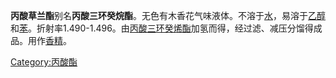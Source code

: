 {{Unreferenced|time=2022-02-19T10:28:44+00:00}}
{{Chembox
|ImageFile=Tricyclodecanyl propionate.png
|Section1={{Chembox Identifiers
|CASNo=
|SMILES=CCC(=O)OC1CC2CC1C1CCCC21
}}
|Section2={{Chembox Properties
|C=13|H=20|O=2
|Appearance=无色有木香花气味液体
|Density=
|Solubility=不溶
|SolubleOther=易溶于[[乙醇|乙醇]]和[[苯|苯]]
}}
}}
'''丙酸草兰酯'''别名'''丙酸三环癸烷酯'''。无色有木香花气味液体。不溶于[[水|水]]，易溶于[[乙醇|乙醇]]和[[苯|苯]]。折射率1.490-1.496。由[[丙酸三环癸烯酯|丙酸三环癸烯酯]]加氢而得，经过滤、减压分馏得成品。用作[[香精|香精]]。

[[Category:丙酸酯|Category:丙酸酯]]
{{organic-compound-stub}}